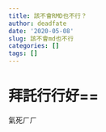 ```yaml
---
title: 該不會RMD也不行？
author: deadfate
date: '2020-05-08'
slug: 該不會md也不行
categories: []
tags: []
---
```

# 拜託行行好==
氣死ㄏㄏ